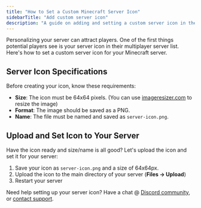 ---
title: "How to Set a Custom Minecraft Server Icon"
sidebarTitle: "Add custom server icon"
description: "A guide on adding and setting a custom server icon in the Minecraft server list."
---

Personalizing your server can attract players. One of the first things potential players see is your server icon in their multiplayer server list.
Here's how to set a custom server icon for your Minecraft server.

## Server Icon Specifications
Before creating your icon, know these requirements:

- **Size**: The icon must be 64x64 pixels. (You can use [imageresizer.com](https://imageresizer.com/) to resize the image)
- **Format**: The image should be saved as a PNG.
- **Name**: The file must be named and saved as `server-icon.png`.

## Upload and Set Icon to Your Server

Have the icon ready and size/name is all good? Let's upload the icon and set it for your server:

1. Save your icon as `server-icon.png` and a size of 64x64px.
2. Upload the icon to the main directory of your server (**Files -> Upload**)
3. Restart your server

Need help setting up your server icon? Have a chat @ [Discord community](https://berrybyte.net/discord), or [contact support](https://berrybyte.net/support).